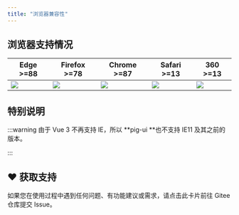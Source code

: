 ```yaml
---
title: "浏览器兼容性"
---
```


## 浏览器支持情况
| Edge >=88 | Firefox >=78 | Chrome >=87 | Safari >=13 | 360 >=13 |
| --- | --- | --- | --- | --- |
| ![](https://cdn.jsdelivr.net/npm/@browser-logos/edge/edge_32x32.png) | ![](https://cdn.jsdelivr.net/npm/@browser-logos/firefox/firefox_32x32.png) | ![](https://cdn.jsdelivr.net/npm/@browser-logos/chrome/chrome_32x32.png) | ![](https://cdn.jsdelivr.net/npm/@browser-logos/safari/safari_32x32.png) | ![](/images/1691036644663-f8aa24e6-ab75-44b6-834f-bf106a68c711.png) |

## 特别说明
:::warning
由于 Vue 3 不再支持 IE，所以 **pig-ui **也不支持 IE11 及其之前的版本。

:::

## ♥️ 获取支持
<Card title="遇到问题？" horizontal icon="link" href="https://gitee.com/log4j/pig/issues">
  如果您在使用过程中遇到任何问题、有功能建议或需求，请点击此卡片前往 Gitee 仓库提交 Issue。
</Card>

